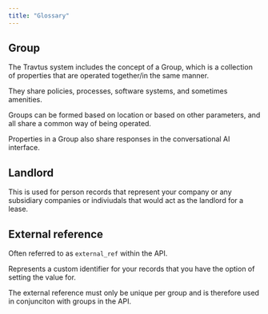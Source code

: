 ```yaml
---
title: "Glossary"
---
```


## Group
The Travtus system includes the concept of a Group, which is a collection of properties that are operated together/in the same manner.

They share policies, processes, software systems, and sometimes amenities.

Groups can be formed based on location or based on other parameters, and all share a common way of being operated.

Properties in a Group also share responses in the conversational AI interface.

## Landlord
This is used for person records that represent your company or any subsidiary companies or indiviudals that would act as the landlord for a lease.

## External reference
Often referred to as `external_ref` within the API.

Represents a custom identifier for your records that you have the option of setting the value for.

The external reference must only be unique per group and is therefore used in conjunciton with groups in the API.
